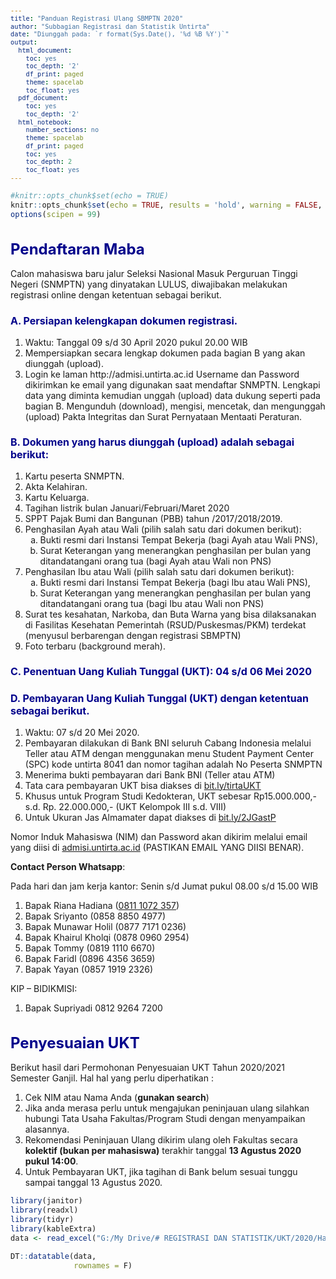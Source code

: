 ```yaml
---
title: "Panduan Registrasi Ulang SBMPTN 2020"
author: "Subbagian Registrasi dan Statistik Untirta"
date: "Diunggah pada: `r format(Sys.Date(), '%d %B %Y')`"
output:
  html_document:
    toc: yes
    toc_depth: '2'
    df_print: paged
    theme: spacelab
    toc_float: yes
  pdf_document:
    toc: yes
    toc_depth: '2'
  html_notebook:
    number_sections: no
    theme: spacelab
    df_print: paged
    toc: yes
    toc_depth: 2
    toc_float: yes
---
```


<style type="text/css">

body{ /* Normal  */
      font-size: 14px;
  }
td {  /* Table  */
  font-size: 12px;
}
h1.title {
  font-size: 28px;
  color: lightblue;
}
h1 { /* Header 1 */
  font-size: 24px;
  color: DarkBlue;
  font-weight: bold;
}
h2 { /* Header 2 */
  font-size: 20px;
  color: DarkBlue;
  font-weight: bold;
}
h3 { /* Header 3 */
  font-size: 16px;
#  font-family: "Times New Roman", Times, serif;
  color: DarkBlue;
  font-weight: bold;
}
h4 { /* Header 4 */
  font-size: 14px;
  color: DarkBlue;
  font-weight: bold;
}
code.r{ /* Code block */
    font-size: 12px;
}
pre { /* Code block - determines code spacing between lines */
    font-size: 12px;
}
</style>


```r
#knitr::opts_chunk$set(echo = TRUE)
knitr::opts_chunk$set(echo = TRUE, results = 'hold', warning = FALSE, fig.show = 'hold', message = FALSE) 
options(scipen = 99)
```

# Pendaftaran Maba

Calon mahasiswa baru jalur Seleksi Nasional Masuk Perguruan Tinggi Negeri (SNMPTN) yang dinyatakan LULUS, diwajibakan melakukan registrasi online dengan ketentuan sebagai berikut.

### A. Persiapan kelengkapan dokumen registrasi.

  1. Waktu: Tanggal 09 s/d 30 April 2020 pukul 20.00 WIB
  2. Mempersiapkan secara lengkap dokumen pada bagian B yang akan diunggah (upload).
  3. Login ke laman http://admisi.untirta.ac.id
      Username dan Password dikirimkan ke email yang digunakan saat mendaftar SNMPTN. Lengkapi data yang diminta kemudian unggah (upload) data dukung seperti pada bagian B.
Mengunduh (download), mengisi, mencetak, dan mengunggah (upload) Pakta Integritas dan Surat Pernyataan Mentaati Peraturan.


### B.	Dokumen yang harus diunggah (upload) adalah sebagai berikut:
1. Kartu peserta SNMPTN.
2. Akta Kelahiran.
3. Kartu Keluarga.
4. Tagihan listrik bulan Januari/Februari/Maret 2020
5. SPPT Pajak Bumi dan Bangunan (PBB) tahun /2017/2018/2019.
6. Penghasilan Ayah atau Wali (pilih salah satu dari dokumen berikut):
    a. Bukti resmi dari Instansi Tempat Bekerja (bagi Ayah atau Wali PNS),
    b. Surat Keterangan yang menerangkan penghasilan per bulan yang ditandatangani orang tua (bagi Ayah atau Wali non PNS)
7. Penghasilan Ibu atau Wali (pilih salah satu dari dokumen berikut):
    a. Bukti resmi dari Instansi Tempat Bekerja (bagi Ibu atau Wali PNS),
    b. Surat Keterangan yang menerangkan penghasilan per bulan yang ditandatangani orang tua (bagi Ibu atau Wali non PNS)
8. Surat tes kesahatan, Narkoba, dan Buta Warna yang bisa dilaksanakan di Fasilitas Kesehatan Pemerintah (RSUD/Puskesmas/PKM) terdekat (menyusul berbarengan dengan registrasi SBMPTN)
9. Foto terbaru (background merah).

### C. Penentuan Uang Kuliah Tunggal (UKT): 04 s/d 06 Mei 2020

### D. Pembayaran Uang Kuliah Tunggal (UKT) dengan ketentuan sebagai berikut.
1. Waktu: 07 s/d 20 Mei 2020.
2. Pembayaran dilakukan di Bank BNI seluruh Cabang Indonesia melalui Teller atau ATM dengan menggunakan menu Student Payment Center (SPC) kode untirta 8041 dan nomor tagihan adalah No Peserta SNMPTN
3. Menerima bukti pembayaran dari Bank BNI (Teller atau ATM)
4. Tata cara pembayaran UKT bisa diakses di [bit.ly/tirtaUKT](http://bit.ly/tirtaUKT)
5. Khusus untuk Program Studi Kedokteran, UKT sebesar Rp15.000.000,- s.d. Rp. 22.000.000,- (UKT Kelompok III s.d. VIII)
6. Untuk Ukuran Jas Almamater dapat diakses di [bit.ly/2JGastP](http://bit.ly/2JGastP)

Nomor Induk Mahasiswa (NIM) dan Password akan dikirim melalui email yang diisi di [admisi.untirta.ac.id](http://admisi.untirta.ac.id) (PASTIKAN EMAIL YANG DIISI BENAR).

**Contact Person Whatsapp**: 

Pada hari dan jam kerja kantor: Senin s/d Jumat pukul 08.00 s/d 15.00 WIB

1. Bapak Riana Hadiana ([0811 1072 357](http://wa.me/628111072357))
2. Bapak Sriyanto (0858 8850 4977)
3. Bapak Munawar Holil (0877 7171 0236)
4. Bapak Khairul Kholqi (0878 0960 2954)
5. Bapak Tommy (0819 1110 6670)
6. Bapak Faridl	(0896 4356 3659)
7. Bapak Yayan (0857 1919 2326)

KIP – BIDIKMISI:

1.	Bapak Supriyadi		0812 9264 7200

# Penyesuaian UKT

Berikut hasil dari Permohonan Penyesuaian UKT Tahun 2020/2021 Semester Ganjil. Hal hal yang perlu diperhatikan :

1. Cek NIM atau Nama Anda (**gunakan search**)
2. Jika anda merasa perlu untuk mengajukan peninjauan ulang silahkan hubungi Tata Usaha Fakultas/Program Studi dengan menyampaikan alasannya.
3. Rekomendasi Peninjauan Ulang dikirim ulang oleh Fakultas secara **kolektif (bukan per mahasiswa)** terakhir tanggal **13 Agustus 2020 pukul 14:00**.
4. Untuk Pembayaran UKT, jika tagihan di Bank belum sesuai tunggu sampai tanggal 13 Agustus 2020.


```r
library(janitor)
library(readxl)
library(tidyr)
library(kableExtra)
data <- read_excel("G:/My Drive/# REGISTRASI DAN STATISTIK/UKT/2020/Hasil Verifikasi PNBP/publish.xlsx")

DT::datatable(data,
              rownames = F)
```
